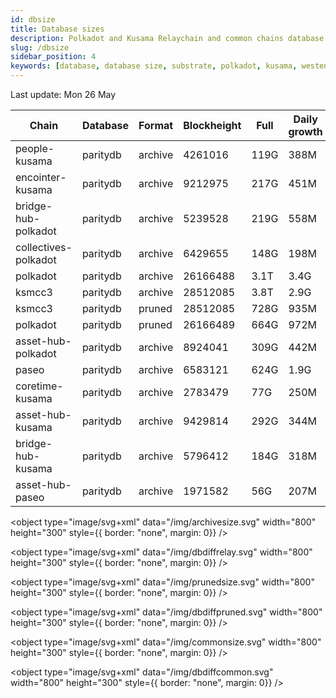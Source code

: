 ```yaml
---
id: dbsize
title: Database sizes
description: Polkadot and Kusama Relaychain and common chains database sizes
slug: /dbsize
sidebar_position: 4
keywords: [database, database size, substrate, polkadot, kusama, westend]
---
```



Last update: Mon 26 May

| Chain    | Database   | Format | Blockheight | Full         | Daily growth |
| ------------------------| ----------- | -------- | ------- | ---------- | ----- | 
| people-kusama | paritydb | archive | 4261016 | 119G | 388M |
| encointer-kusama | paritydb | archive | 9212975 | 217G | 451M |
| bridge-hub-polkadot | paritydb | archive | 5239528 | 219G | 558M |
| collectives-polkadot | paritydb | archive | 6429655 | 148G | 198M |
| polkadot | paritydb | archive | 26166488 | 3.1T | 3.4G |
| ksmcc3 | paritydb | archive | 28512085 | 3.8T | 2.9G |
| ksmcc3 | paritydb | pruned | 28512085 | 728G | 935M |
| polkadot | paritydb | pruned | 26166489 | 664G | 972M |
| asset-hub-polkadot | paritydb | archive | 8924041 | 309G | 442M |
| paseo | paritydb | archive | 6583121 | 624G | 1.9G |
| coretime-kusama | paritydb | archive | 2783479 | 77G | 250M |
| asset-hub-kusama | paritydb | archive | 9429814 | 292G | 344M |
| bridge-hub-kusama | paritydb | archive | 5796412 | 184G | 318M |
| asset-hub-paseo | paritydb | archive | 1971582 | 56G | 207M |
<object type="image/svg+xml" data="/img/archivesize.svg" width="800" height="300" style={{ border: "none", margin: 0}} />

<object type="image/svg+xml" data="/img/dbdiffrelay.svg" width="800" height="300" style={{ border: "none", margin: 0}} />

<object type="image/svg+xml" data="/img/prunedsize.svg" width="800" height="300" style={{ border: "none", margin: 0}} />

<object type="image/svg+xml" data="/img/dbdiffpruned.svg" width="800" height="300" style={{ border: "none", margin: 0}} />

<object type="image/svg+xml" data="/img/commonsize.svg" width="800" height="300" style={{ border: "none", margin: 0}} />

<object type="image/svg+xml" data="/img/dbdiffcommon.svg" width="800" height="300" style={{ border: "none", margin: 0}} />
